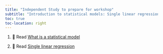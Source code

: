 ```yaml
---
title: "Independent Study to prepare for workshop"
subtitle: "Introduction to statistical models: Single linear regression"
toc: true
toc-location: right
---
```


1. 📖 Read [What is a statistical model](https://3mmarand.github.io/comp4biosci/what-statistical-model.html)

2. 📖 Read [Single linear regression](https://3mmarand.github.io/comp4biosci/single-linear-regression.html)




